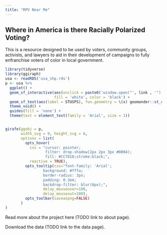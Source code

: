 ```yaml
---
title: "RPV Near Me"
---
```


## Where in America is there Racially Polarized Voting? 

This is a resource designed to be used by voters, community groups, activists, and lawyers to aid in their development of campaigns to fully enfranchise voters of color in local government.  


```r
library(tidyverse)
library(ggiraph)
usa <- readRDS('usa_shp.rds')
p <- usa %>%
  ggplot() +
  geom_sf_interactive(aes(onclick = paste0('window.open("', link , '")')), 
                      fill = 'white', color = 'black') +
  geom_sf_text(aes(label = STUSPS), fun.geometry = \(x) geomander::st_circle_center(sf::st_as_sf(x))) +
  theme_void() +
  guides(fill = 'none') +
  theme(text = element_text(family = 'Arial', size = 1))


girafe(ggobj = p, 
       width_svg = 9, height_svg = 6,
       options = list(
         opts_hover(
           css = "cursor: pointer;
                  filter: drop-shadow(2px 2px 3px #0004);
                  fill: #CC7810;stroke:black;",
           reactive = TRUE),
         opts_tooltip(css="font-family: 'Arial'; 
                 background: #fffa; 
                 border-radius: 3px; 
                 padding: 0.3em;
                 backdrop-filter: blur(6px);",
                 delay_mouseover=100,
                 delay_mouseout=100),
         opts_toolbar(saveaspng=FALSE)
       )
)
```


Read more about the project here (TODO link to about page).

Download the data (TODO link to the data page).


